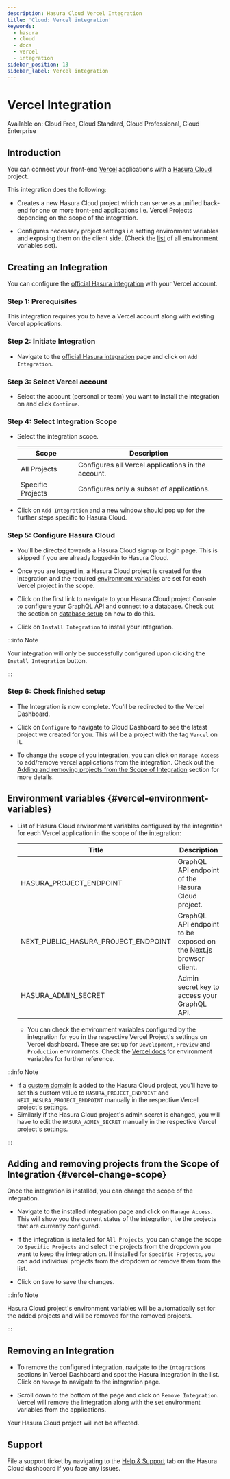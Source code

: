 ```yaml
---
description: Hasura Cloud Vercel Integration
title: 'Cloud: Vercel integration'
keywords:
  - hasura
  - cloud
  - docs
  - vercel
  - integration
sidebar_position: 13
sidebar_label: Vercel integration
---
```



# Vercel Integration

<div className="badge badge--primary heading-badge">
  Available on: Cloud Free, Cloud Standard, Cloud Professional, Cloud Enterprise
</div>

## Introduction

You can connect your front-end [Vercel](https://vercel.com/dashboard) applications with a
[Hasura Cloud](https://cloud.hasura.io/) project.

This integration does the following:

- Creates a new Hasura Cloud project which can serve as a unified back-end for one or more front-end applications i.e.
  Vercel Projects depending on the scope of the integration.

- Configures necessary project settings i.e setting environment variables and exposing them on the client side. (Check
  the [list](#vercel-environment-variables) of all environment variables set).

  <Thumbnail src="/img/projects/integrations/vercel/hasura-vercel.png" alt="Hasura Vercel Integration" width="1146px" />

## Creating an Integration

You can configure the [official Hasura integration](https://vercel.com/integrations/hasura) with your Vercel account.

<Thumbnail
  src="/img/projects/integrations/vercel/hasura-vercel-integration.png"
  alt="Hasura Official Integration page"
  width="1146px"
/>

### Step 1: Prerequisites

This integration requires you to have a Vercel account along with existing Vercel applications.

### Step 2: Initiate Integration

- Navigate to the [official Hasura integration](https://vercel.com/integrations/hasura-v1) page and click on
  `Add Integration`.

  <Thumbnail
    src="/img/projects/integrations/vercel/add-integration-button.png"
    alt="Add Integration Button"
    width="1146px"
  />

### Step 3: Select Vercel account

- Select the account (personal or team) you want to install the integration on and click `Continue`.

  <Thumbnail
    src="/img/projects/integrations/vercel/vercel-account-scope.png"
    alt="Vercel Account Scope"
    width="400px"
  />

### Step 4: Select Integration Scope

- Select the integration scope.

  | Scope             | Description                                        |
  | ----------------- | -------------------------------------------------- |
  | All Projects      | Configures all Vercel applications in the account. |
  | Specific Projects | Configures only a subset of applications.          |

  <Thumbnail
    src="/img/projects/integrations/vercel/selected-projects.png"
    alt="Vercel selected projects"
    width="400px"
  />

- Click on `Add Integration` and a new window should pop up for the further steps specific to Hasura Cloud.

### Step 5: Configure Hasura Cloud

- You'll be directed towards a Hasura Cloud signup or login page. This is skipped if you are already logged-in to Hasura
  Cloud.

- Once you are logged in, a Hasura Cloud project is created for the integration and the required
  [environment variables](#vercel-environment-variables) are set for each Vercel project in the scope.

  <Thumbnail src="/img/projects/integrations/vercel/setup-progress.png" alt="Setup Progress" width="600px" />

- Click on the first link to navigate to your Hasura Cloud project Console to configure your GraphQL API and connect to
  a database. Check out the section on [database setup](/hasura-cloud/projects/create.mdx#cloud-projects-db-setup) on
  how to do this.

  <Thumbnail src="/img/projects/integrations/vercel/visit-console.png" alt="Visit Console Button" width="600px" />

- Click on `Install Integration` to install your integration.

  <Thumbnail src="/img/projects/integrations/vercel/install-integration.png" alt="Finish Setup Button" width="600px" />

:::info Note

Your integration will only be successfully configured upon clicking the `Install Integration` button.

:::

### Step 6: Check finished setup

- The Integration is now complete. You'll be redirected to the Vercel Dashboard.

  <Thumbnail
    src="/img/projects/integrations/vercel/integration-complete.png"
    alt="Integration Complete"
    width="1146px"
  />

- Click on `Configure` to navigate to Cloud Dashboard to see the latest project we created for you. This will be a
  project with the tag `Vercel` on it.

  <Thumbnail src="/img/projects/integrations/vercel/vercel-tag-project.png" alt="Integration Complete" width="1146px" />

- To change the scope of you integration, you can click on `Manage Access` to add/remove vercel applications from the
  integration. Check out the [Adding and removing projects from the Scope of Integration](#vercel-change-scope) section
  for more details.

## Environment variables {#vercel-environment-variables}

- List of Hasura Cloud environment variables configured by the integration for each Vercel application in the scope of
  the integration:

  | Title                               | Description                                                       |
  | ----------------------------------- | ----------------------------------------------------------------- |
  | HASURA_PROJECT_ENDPOINT             | GraphQL API endpoint of the Hasura Cloud project.                 |
  | NEXT_PUBLIC_HASURA_PROJECT_ENDPOINT | GraphQL API endpoint to be exposed on the Next.js browser client. |
  | HASURA_ADMIN_SECRET                 | Admin secret key to access your GraphQL API.                      |

  - You can check the environment variables configured by the integration for you in the respective Vercel Project's
    settings on Vercel dashboard. These are set up for `Development`, `Preview` and `Production` environments. Check the
    [Vercel docs](https://vercel.com/docs/concepts/projects/environment-variables) for environment variables for further
    reference.

    <Thumbnail
      src="/img/projects/integrations/vercel/environment-variables.png"
      alt="Environment variables"
      width="1146px"
    />

:::info Note

- If a [custom domain](/hasura-cloud/projects/domains.mdx) is added to the Hasura Cloud project, you'll have to set this
  custom value to `HASURA_PROJECT_ENDPOINT` and `NEXT_HASURA_PROJECT_ENDPOINT` manually in the respective Vercel
  project's settings.
- Similarly if the Hasura Cloud project's admin secret is changed, you will have to edit the `HASURA_ADMIN_SECRET`
  manually in the respective Vercel project's settings.

:::

## Adding and removing projects from the Scope of Integration {#vercel-change-scope}

Once the integration is installed, you can change the scope of the integration.

- Navigate to the installed integration page and click on `Manage Access`. This will show you the current status of the
  integration, i.e the projects that are currently configured.

  <Thumbnail
    src="/img/projects/integrations/vercel/manage-access-button.png"
    alt="Manage Access Button"
    width="1146px"
  />

- If the integration is installed for `All Projects`, you can change the scope to `Specific Projects` and select the
  projects from the dropdown you want to keep the integration on. If installed for `Specific Projects`, you can add
  individual projects from the dropdown or remove them from the list.

  <Thumbnail
    src="/img/projects/integrations/vercel/manage-access-projects.png"
    alt="Manage Access For Projects"
    width="400px"
  />

- Click on `Save` to save the changes.

:::info Note

Hasura Cloud project's environment variables will be automatically set for the added projects and will be removed for
the removed projects.

:::

## Removing an Integration

- To remove the configured integration, navigate to the `Integrations` sections in Vercel Dashboard and spot the Hasura
  integration in the list. Click on `Manage` to navigate to the integration page.

  <Thumbnail src="/img/projects/integrations/vercel/integration-tab.png" alt="Vercel Integration Tab" width="1146px" />

- Scroll down to the bottom of the page and click on `Remove Integration`. Vercel will remove the integration along with
  the set environment variables from the applications.

  <Thumbnail
    src="/img/projects/integrations/vercel/remove-integration.png"
    alt="Remove Vercel Integration"
    width="1146px"
  />

Your Hasura Cloud project will not be affected.

## Support

File a support ticket by navigating to the [Help & Support](https://cloud.hasura.io/support/create-ticket) tab on the
Hasura Cloud dashboard if you face any issues.
